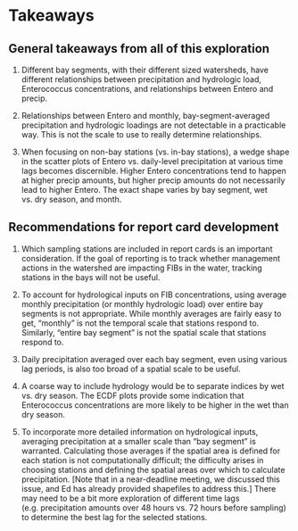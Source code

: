 # Takeaways {.unnumbered}

## General takeaways from all of this exploration

1.  Different bay segments, with their different sized watersheds, have different relationships between precipitation and hydrologic load, Enterococcus concentrations, and relationships between Entero and precip.\

2.  Relationships between Entero and monthly, bay-segment-averaged precipitation and hydrologic loadings are not detectable in a practicable way. This is not the scale to use to really determine relationships.\

3.  When focusing on non-bay stations (vs. in-bay stations), a wedge shape in the scatter plots of Entero vs. daily-level precipitation at various time lags becomes discernible. Higher Entero concentrations tend to happen at higher precip amounts, but higher precip amounts do not necessarily lead to higher Entero. The exact shape varies by bay segment, wet vs. dry season, and month.

## Recommendations for report card development

1.  Which sampling stations are included in report cards is an important consideration. If the goal of reporting is to track whether management actions in the watershed are impacting FIBs in the water, tracking stations in the bays will not be useful.\

2.  To account for hydrological inputs on FIB concentrations, using average monthly precipitation (or monthly hydrologic load) over entire bay segments is not appropriate. While monthly averages are fairly easy to get, "monthly" is not the temporal scale that stations respond to. Similarly, "entire bay segment" is not the spatial scale that stations respond to.\

3.  Daily precipitation averaged over each bay segment, even using various lag periods, is also too broad of a spatial scale to be useful.\

4.  A coarse way to include hydrology would be to separate indices by wet vs. dry season. The ECDF plots provide some indication that Enterococcus concentrations are more likely to be higher in the wet than dry season.\

5.  To incorporate more detailed information on hydrological inputs, averaging precipitation at a smaller scale than "bay segment" is warranted. Calculating those averages if the spatial area is defined for each station is not computationally difficult; the difficulty arises in choosing stations and defining the spatial areas over which to calculate precipitation. \[Note that in a near-deadline meeting, we discussed this issue, and Ed has already provided shapefiles to address this.\] There may need to be a bit more exploration of different time lags (e.g. precipitation amounts over 48 hours vs. 72 hours before sampling) to determine the best lag for the selected stations.
